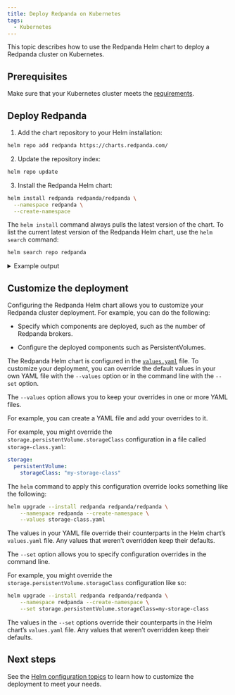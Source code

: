 ```yaml
---
title: Deploy Redpanda on Kubernetes
tags:
  - Kubernetes
---
```


<head>
    <meta name="title" content="Deploy Redpanda using the Helm Chart | Redpanda Docs"/>
    <meta name="description" content="Use the Redpanda Helm chart to deploy a Redpanda cluster on Kubernetes."/>
</head>


This topic describes how to use the Redpanda Helm chart to deploy a Redpanda cluster on Kubernetes.

## Prerequisites

Make sure that your Kubernetes cluster meets the [requirements](../kubernetes-cluster-requirements).

## Deploy Redpanda

1. Add the chart repository to your Helm installation:

  ```bash
  helm repo add redpanda https://charts.redpanda.com/
  ```

2. Update the repository index:

  ```bash
  helm repo update
  ```

3. Install the Redpanda Helm chart:

  ```bash
  helm install redpanda redpanda/redpanda \
    --namespace redpanda \
    --create-namespace
  ```

The `helm install` command always pulls the latest version of the chart. To list the current latest version of the Redpanda Helm chart, use the `helm search` command:

```bash
helm search repo redpanda
```

<details>
<summary>
Example output
</summary>

```
NAME             	CHART VERSION	APP VERSION	DESCRIPTION                                      
redpanda/redpanda	2.4.0        	v22.3.9    	Redpanda is the real-time engine for modern apps.
redpanda/console 	0.3.3        	v2.0.2     	Helm chart to deploy Redpanda Console.
```

The Redpanda Helm chart is the top result (`redpanda/redpanda`).

</details>

## Customize the deployment

Configuring the Redpanda Helm chart allows you to customize your Redpanda cluster deployment. For example, you can do the following: 

- Specify which components are deployed, such as the number of Redpanda brokers.

- Configure the deployed components such as PersistentVolumes.

The Redpanda Helm chart is configured in the [`values.yaml`](https://github.com/redpanda-data/helm-charts/blob/main/charts/redpanda/values.yaml) file. To customize your deployment, you can override the default values in your own YAML file with the `--values` option or in the command line with the `--set` option.

<Tabs>
<TabItem value="values" label="--values" default>

The `--values` option allows you to keep your overrides in one or more YAML files.

For example, you can create a YAML file and add your overrides to it.

For example, you might override the `storage.persistentVolume.storageClass` configuration in a file called `storage-class.yaml`:

```yaml
storage:
  persistentVolume:
    storageClass: "my-storage-class"
```

The `helm` command to apply this configuration override looks something like the following:

```bash
helm upgrade --install redpanda redpanda/redpanda \
    --namespace redpanda --create-namespace \
    --values storage-class.yaml
```

The values in your YAML file override their counterparts in the Helm chart’s `values.yaml` file. Any values that weren’t overridden keep their defaults.

</TabItem>
<TabItem value="set" label="--set" default>

The `--set` option allows you to specify configuration overrides in the command line.

For example, you might override the `storage.persistentVolume.storageClass` configuration like so:

```bash
helm upgrade --install redpanda redpanda/redpanda \
    --namespace redpanda --create-namespace \
    --set storage.persistentVolume.storageClass=my-storage-class
```

The values in the `--set` options override their counterparts in the Helm chart’s `values.yaml` file. Any values that weren’t overridden keep their defaults.

</TabItem>
</Tabs>

## Next steps

See the [Helm configuration topics](../../../../../manage/kubernetes/helm-configuration) to learn how to customize the deployment to meet your needs.

